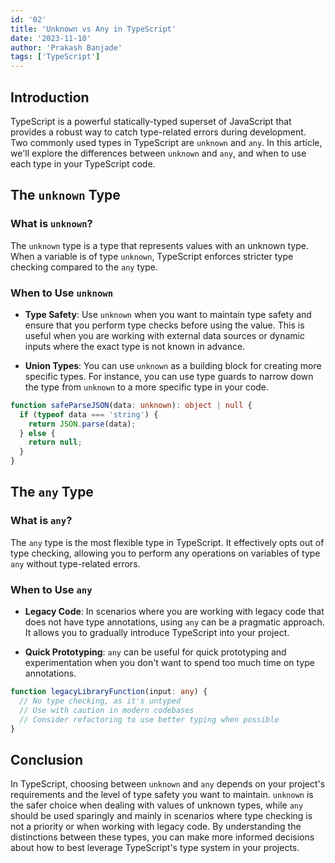```yaml
---
id: '02'
title: 'Unknown vs Any in TypeScript'
date: '2023-11-10'
author: 'Prakash Banjade'
tags: ['TypeScript']
---
```


## Introduction

TypeScript is a powerful statically-typed superset of JavaScript that provides a robust way to catch type-related errors during development. Two commonly used types in TypeScript are `unknown` and `any`. In this article, we'll explore the differences between `unknown` and `any`, and when to use each type in your TypeScript code.

## The `unknown` Type

### What is `unknown`?

The `unknown` type is a type that represents values with an unknown type. When a variable is of type `unknown`, TypeScript enforces stricter type checking compared to the `any` type.

### When to Use `unknown`

- **Type Safety**: Use `unknown` when you want to maintain type safety and ensure that you perform type checks before using the value. This is useful when you are working with external data sources or dynamic inputs where the exact type is not known in advance.

- **Union Types**: You can use `unknown` as a building block for creating more specific types. For instance, you can use type guards to narrow down the type from `unknown` to a more specific type in your code.

```typescript
function safeParseJSON(data: unknown): object | null {
  if (typeof data === 'string') {
    return JSON.parse(data);
  } else {
    return null;
  }
}
```

## The `any` Type

### What is `any`?

The `any` type is the most flexible type in TypeScript. It effectively opts out of type checking, allowing you to perform any operations on variables of type `any` without type-related errors.

### When to Use `any`

- **Legacy Code**: In scenarios where you are working with legacy code that does not have type annotations, using `any` can be a pragmatic approach. It allows you to gradually introduce TypeScript into your project.

- **Quick Prototyping**: `any` can be useful for quick prototyping and experimentation when you don't want to spend too much time on type annotations.

```typescript
function legacyLibraryFunction(input: any) {
  // No type checking, as it's untyped
  // Use with caution in modern codebases
  // Consider refactoring to use better typing when possible
}
```

## Conclusion

In TypeScript, choosing between `unknown` and `any` depends on your project's requirements and the level of type safety you want to maintain. `unknown` is the safer choice when dealing with values of unknown types, while `any` should be used sparingly and mainly in scenarios where type checking is not a priority or when working with legacy code. By understanding the distinctions between these types, you can make more informed decisions about how to best leverage TypeScript's type system in your projects.